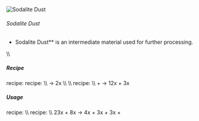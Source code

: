 ![Sodalite Dust](/mods/techreborn/sodalite_dust.png)

###### Sodalite Dust


- Sodalite Dust** is an intermediate material used for further
        processing.

\\\\

##### Recipe

<Mcitem id="minecraft:crafting_table"/> recipe:
<Recipe recipe=" input techreborn:small_pile_of_sodalite_dust
techreborn:small_pile_of_sodalite_dust air input
techreborn:small_pile_of_sodalite_dust
techreborn:small_pile_of_sodalite_dust air input air air air output
techreborn:sodalite_dust "/>
<Mcitem id="techreborn:grinder"/> recipe: \\\\
<Mcitem id="techreborn:sodalite_ore"/> -\>
2x<Mcitem id="techreborn:sodalite_dust"/> \\\\
\\\\ <Mcitem id="techreborn:industrial_grinder"/>
recipe: \\\\
<Mcitem id="techreborn:sodalite_ore"/> +
<Mcitem id="techreborn:water_cell"/> -\>
12x<Mcitem id="techreborn:sodalite_dust"/> +
3x<Mcitem id="techreborn:aluminium_dust"/>

##### Usage

<Mcitem id="minecraft:crafting_table"/> recipe:
<Recipe recipe=" input air air air input air techreborn:sodalite_dust
air input air air air output techreborn:small_pile_of_sodalite_dust,4
"/> \\\\
<Mcitem id="techreborn:industrial_electrolyzer"/>
recipe: \\\\
23x<Mcitem id="techreborn:sodalite_dust"/> +
8x<Mcitem id="techreborn:empty_cell"/> -\>
4x<Mcitem id="techreborn:sodium_cell"/> +
3x<Mcitem id="techreborn:aluminium_dust"/> +
3x<Mcitem id="techreborn:silicon_cell"/> +
<Mcitem id="techreborn:chlorite_cell"/>
